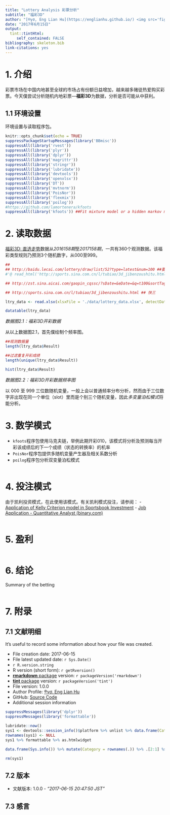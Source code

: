 ```yaml
---
title: "Lottery Analysis 彩票分析"
subtitle: "福彩3D"
author: "[®γσ, Eng Lian Hu](https://englianhu.github.io/) <img src='figure/ShirotoNorimichi2.jpg' width='24'> 白戸则道®"
date: "2017年6月15日"
output:
  tint::tintHtml: 
     self_contained: FALSE
bibliography: skeleton.bib
link-citations: yes
---
```


# 1. 介绍

  彩票市场在中国内地甚至全球的市场占有份额日益增加，越来越多赌徒热爱购买彩票。今天僕尝试分析随机内地彩票---**福彩3D**为数据，分析是否可能从中获利。

## 1.1 环境设置

  环境设置与读取程序包。

```r
knitr::opts_chunk$set(echo = TRUE)
suppressPackageStartupMessages(library('BBmisc'))
suppressAll(library('rvest'))
suppressAll(library('plyr'))
suppressAll(library('dplyr'))
suppressAll(library('magrittr'))
suppressAll(library('stringr'))
suppressAll(library('lubridate'))
suppressAll(library('devtools'))
suppressAll(library('openxlsx'))
suppressAll(library('DT'))
suppressAll(library('mvtnorm'))
suppressAll(library('PoisNor'))
suppressAll(library('flexmix'))
suppressAll(library('poilog'))
#https://github.com/lamortenera/kfoots
suppressAll(library('kfoots')) ##Fit mixture model or a hidden markov model
```

# 2. 读取数据

  [福彩3D: 直选走势](http://sports.sina.com.cn/l/tubiao/3d_jibenzoushitu.html)数据从*2016158期*至*2017158期*，一共有360个观测数据。该福彩类型规则乃预测3个随机数字，从000至999。

```r
## 
## http://baidu.lecai.com/lottery/draw/list/52?type=latest&num=100 ##要下载txt或xlsx文件，需要登入账户
#'@ read_html('http://sports.sina.com.cn/l/tubiao/3d_jibenzoushitu.html') %>% html('table_A')

## http://zst.sina.aicai.com/gaopin_cqssc/?sDate=&eDate=&q=t100&sortTag=up ##时时彩上至五个随机变量，比福彩3D复杂

## http://sports.sina.com.cn/l/tubiao/3d_jibenzoushitu.html ## 快三

ltry_data <- read.xlsx(xlsxFile = './data/lottery_data.xlsx', detectDates = TRUE) %>% .[1:5] %>% tbl_df %>% mutate(Result = as.numeric(paste0(Result1, Result2, Result3)))

datatable(ltry_data)
```

*数据图2.1：福彩3D开彩数据*

  从以上数据图2.1，首先僕绘制个频率图。

```r
##观测数据量
length(ltry_data$Result)

##过滤重复开彩成绩
length(unique(ltry_data$Result))

hist(ltry_data$Result)
```

*数据图2.2：福彩3D开彩数据频率图*

  以 000 至 999 三位数随机变量，一般上会以普通频率分布分析，然而由于三位数字非出现在同一个单位（slot）里而是个别三个随机变量，因此*多变量泊松模式*将能分析。

# 3. 数学模式

   - `kfoots`程序包使用马克夫链，举例此期开彩010，该模式将分析及预测每当开彩该成绩后的下一个成绩（状态的转换率）的机率
   - `PoisNor`程序包提供多随机变量产生器及相关系数分析
   - `poilog`程序包分析双变量泊松模式

```r

```


# 4. 投注模式

  由于凯利投资模式，在此使用该模式。有关凯利模式投注，请参阅：
  - [Application of Kelly Criterion model in Sportsbook Investment](https://github.com/scibrokes/kelly-criterion)
  - [Job Application - Quantitative Analyst (binary.com)](https://github.com/englianhu/binary.com-interview-question)

```r


```

# 5. 盈利

```r


```



# 6. 结论

  Summary of the betting

```r

```

# 7. 附录

## 7.1 文献明细

  It's useful to record some information about how your file was created.

  - File creation date: 2017-06-15
  - File latest updated date: `r Sys.Date()`
  - `r R.version.string`
  - R version (short form): `r getRversion()`
  - [**rmarkdown** package](https://github.com/rstudio/rmarkdown) version: `r packageVersion('rmarkdown')`
  - [**tint** package](http://dirk.eddelbuettel.com/code/tint.html) version: `r packageVersion('tint')`
  - File version: 1.0.0
  - Author Profile: [®γσ, Eng Lian Hu](englianhu.github.io/2016/12/ryo-eng.html)
  - GitHub: [Source Code](https://github.com/englianhu/lottery)
  - Additional session information
  
```r
suppressMessages(library('dplyr'))
suppressMessages(library('formattable'))

lubridate::now()
sys1 <- devtools::session_info()$platform %>% unlist %>% data.frame(Category = names(.), session_info = .)
rownames(sys1) <- NULL
sys1 %>% formattable %>% as.htmlwidget

data.frame(Sys.info()) %>% mutate(Category = rownames(.)) %>% .[2:1] %>% rename(Category = Category, Sys.info =  Sys.info..) %>% formattable %>% as.htmlwidget

rm(sys1)
```

## 7.2 版本
  
  - 文献版本: 1.0.0 - *"2017-06-15 20:47:50 JST"*


## 7.3 感言

  


